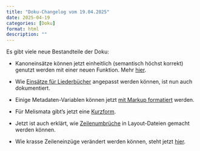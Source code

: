 ```yaml
---
title: "Doku-Changelog vom 19.04.2025"
date: 2025-04-19
categories: [Doku]
format: html
description: ""
---
```


Es gibt viele neue Bestandteile der Doku:

-   Kanoneinsätze können jetzt einheitlich (semantisch höchst korrekt) genutzt werden mit einer neuen Funktion. Mehr [hier](../musikalischer_inhalt.qmd#sec-einsaetze).

-   Wie [Einsätze für Liederbücher](../liederbuch_layout.qmd#sec-einsaetze) angepasst werden können, ist nun auch dokumentiert.

-   Einige Metadaten-Variablen können jetzt [mit Markup formatiert](../metadaten.qmd#sec-infotext) werden.

-   Für Melismata gibt’s jetzt eine [Kurzform](../musikalischer_inhalt.qmd#sec-melismata).

-   Jetzt ist auch erklärt, wie [Zeilenumbrüche](../liedlayout_doku.qmd#sec-breaks) in Layout-Dateien gemacht werden können.

-   Wie krasse Zeileneinzüge verändert werden können, steht jetzt [hier](../liedlayout_doku.qmd#sec-indents).
